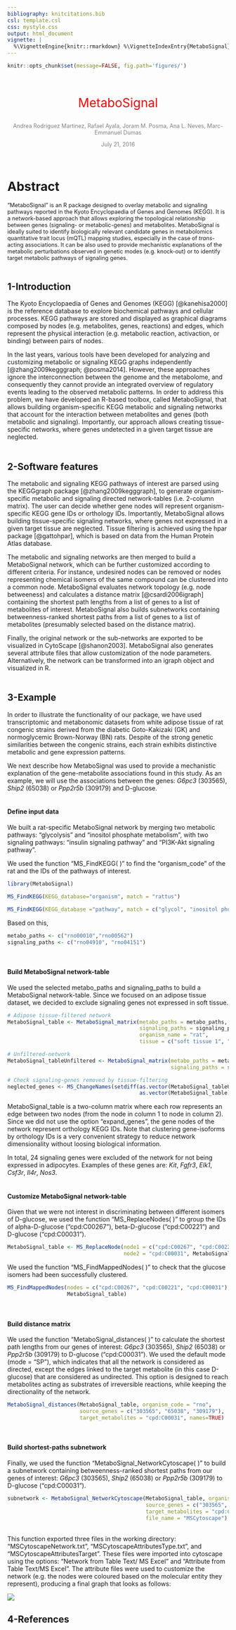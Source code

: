 ```yaml
---
bibliography: knitcitations.bib
csl: template.csl
css: mystyle.css
output: html_document
vignette: |
  %\VignetteEngine{knitr::rmarkdown} %\VignetteIndexEntry{MetaboSignal} \usepackage[utf8]{inputenc}
---
```



```r
knitr::opts_chunk$set(message=FALSE, fig.path='figures/')
```

<!-- Title block --> 
<br>
<p style="text-align:center;font-size:200%;color:Red"> MetaboSignal </p>
<p style="text-align:center;font-size:90%;color:Gray"> Andrea Rodriguez Martinez, 
Rafael Ayala, Joram M. Posma, Ana L. Neves, Marc-Emmanuel Dumas </p>
<p style="text-align:center;font-size:90%;color:Gray"> July 21, 2016 </p>
<br>

# Abstract
<p style="font-size:90%"> "MetaboSignal" is an R package designed to overlay metabolic and signaling pathways reported in the Kyoto Encyclopaedia of Genes and Genomes (KEGG). It is a network-based approach that allows exploring the topological relationship between genes (signaling- or metabolic-genes) and metabolites. MetaboSignal is ideally suited to identify biologically relevant candidate genes in metabolomics quantitative trait locus (mQTL) mapping studies, especially in the case of *trans*-acting associations. It can be also used to provide mechanistic explanations of the metabolic perturbations observed in genetic modes (e.g. knock-out) or to identify target metabolic pathways of signaling genes. <br><br> </p>

## 1-Introduction

The Kyoto Encyclopaedia of Genes and Genomes (KEGG) [@kanehisa2000] is the reference database to explore biochemical pathways and cellular processes. KEGG pathways are stored and displayed as graphical diagrams composed by nodes (e.g. metabolites, genes, reactions) and edges, which represent the physical interaction (e.g. metabolic reaction, activaction, or binding) between pairs of nodes. 

In the last years, various tools have been developed for analyzing and customizing metabolic or signaling KEGG graphs independently [@zhang2009kegggraph; @posma2014]. However, these approaches ignore the interconnection between the genome and the metabolome, and consequently they cannot provide an integrated overview of regulatory events leading to the observed metabolic patterns. In order to address this problem, we have developed an R-based toolbox, called MetaboSignal, that allows building organism-specific KEGG metabolic and signaling networks that account for the interaction between metabolites and genes (both metabolic and signaling). Importantly, our approach allows creating tissue-specific networks, where genes undetected in a given target tissue are neglected. 
<br><br>

## 2-Software features

The metabolic and signaling KEGG pathways of interest are parsed using the KEGGgraph package [@zhang2009kegggraph], to generate organism-specific metabolic and signaling directed network-tables (i.e. 2-column matrix). The user can decide whether gene nodes will represent organism-specific KEGG gene IDs or orthology IDs. Importantly, MetaboSignal allows building tissue-specific signaling networks, where genes not expressed in a given target tissue are neglected. Tissue filtering is achieved using the hpar package [@gattohpar], which is based on data from the Human Protein Atlas database.

The metabolic and signaling networks are then merged to build a MetaboSignal network, which can be further customized according to different criteria. For instance, undesired nodes can be removed or nodes representing chemical isomers of the same compound can be clustered into a common node. MetaboSignal evaluates network topology (e.g. node betweeness) and calculates a distance matrix [@csardi2006igraph] containing the shortest path lengths from a list of genes to a list of metabolites of interest. MetaboSignal also builds subnetworks containing betweenness-ranked shortest paths from a list of genes to a list of metabolites (presumably selected based on the distance matrix).

Finally, the original network or the sub-networks are exported to be visualized in CytoScape [@shanon2003]. MetaboSignal also generates several attribute files that allow customization of the node parameters. Alternatively, the network can be transformed into an igraph object and visualized in R. 
<br><br>

## 3-Example

In order to illustrate the functionality of our package, we have used transcriptomic and metabonomic datasets from white adipose tissue of rat congenic strains derived from the diabetic Goto-Kakizaki (GK) and normoglycemic Brown-Norway (BN) rats. Despite of the strong genetic similarities between the congenic strains, each strain exhibits distinctive metabolic and gene expression patterns.

We next describe how MetaboSignal was used to provide a mechanistic explanation of the gene-metabolite associations found in this study. As an example, we will use the associations between the genes: *G6pc3* (303565), *Ship2* (65038) or *Ppp2r5b* (309179) and D-glucose.
<br><br>

#### Define input data

We built a rat-specific MetaboSignal network by merging two metabolic pathways: “glycolysis”  and "inositol phosphate metabolism", with two signaling pathways: “insulin signaling pathway” and “PI3K-Akt signaling pathway”.

We used the function “MS_FindKEGG( )” to find the “organism_code” of the rat and the IDs of the pathways of interest.

```r
library(MetaboSignal)
```

```r
MS_FindKEGG(KEGG_database="organism", match = "rattus")
```

```r
MS_FindKEGG(KEGG_database ="pathway", match = c("glycol", "inositol phosphate","insulin signal", "akt"), organism_code = "rno")
```

Based on this,

```r
metabo_paths <- c("rno00010","rno00562")
signaling_paths <- c("rno04910", "rno04151")
```
<br>

#### Build MetaboSignal network-table

We used the selected metabo_paths and signaling_paths to build a MetaboSignal network-table. Since we focused on an adipose tissue dataset, we decided to exclude signaling genes not expressed in soft tissue.

```r
# Adipose tissue-filtered network
MetaboSignal_table <- MetaboSignal_matrix(metabo_paths = metabo_paths, 
                                          signaling_paths = signaling_paths, 
                                          organism_name = "rat", 
                                          tissue = c("soft tissue 1", "soft tissue 2" ))

# Unfiltered-network
MetaboSignal_tableUnfiltered <- MetaboSignal_matrix(metabo_paths = metabo_paths, 
                                                    signaling_paths = signaling_paths)

# Check signaling-genes removed by tissue-filtering
neglected_genes <- MS_ChangeNames(setdiff(as.vector(MetaboSignal_tableUnfiltered), 
                                          as.vector(MetaboSignal_table)), "rno")

```

MetaboSignal_table is a two-column matrix where each row represents an edge between two nodes (from the node in column 1 to node in column 2). Since we did not use the option "expand_genes", the gene nodes of the network represent orthology KEGG IDs. Note that clustering gene-isoforms by orthology IDs is a very convenient strategy to reduce network dimensionality without loosing biological information. 

In total, 24 signaling genes were excluded of the network for not being expressed in adipocytes. Examples of these genes are: *Kit*, *Fgfr3*, *Elk1*, *Csf3r*, *Il4r*, *Nos3*.
<br><br>

#### Customize MetaboSignal network-table

Given that we were not interest in discriminating between different isomers of D-glucose, we used the function “MS_ReplaceNodes( )” to group the IDs of alpha-D-glucose ("cpd:C00267"), beta-D-glucose ("cpd:C00221") and D-glucose ("cpd:C00031").

```r
MetaboSignal_table <- MS_ReplaceNode(node1 = c("cpd:C00267", "cpd:C00221"), 
                                     node2 = "cpd:C00031", MetaboSignal_table)
```

We used the function “MS_FindMappedNodes( )” to check that the glucose isomers had been successfully clustered.

```r
MS_FindMappedNodes(nodes = c("cpd:C00267", "cpd:C00221", "cpd:C00031"),
                   MetaboSignal_table)
```
<br>

#### Build distance matrix

We used the function “MetaboSignal_distances( )” to calculate the shortest path lengths from our genes of interest: *G6pc3* (303565), *Ship2* (65038) or *Ppp2r5b* (309179) to D-glucose ("cpd:C00031"). We used the default mode (mode = "SP"), which indicates that all the network is considered as directed, except the edges linked to the target metabolite (in this case D-glucose) that are considered as undirected. This option is designed to reach metabolites acting as substrates of irreversible reactions, while keeping the directionality of the network.


```r
MetaboSignal_distances(MetaboSignal_table, organism_code = "rno", 
                       source_genes = c("303565", "65038", "309179"), 
                       target_metabolites = "cpd:C00031", names=TRUE)
```
<br>

#### Build shortest-paths subnetwork

Finally, we used the function “MetaboSignal_NetworkCytoscape( )” to build a subnetwork containing betweenness-ranked shortest paths from our genes of interest: *G6pc3* (303565), *Ship2* (65038) or *Ppp2r5b* (309179) to D-glucose ("cpd:C00031").

```r
subnetwork <- MetaboSignal_NetworkCytoscape(MetaboSignal_table, organism_code="rno",
                                            source_genes = c("303565", "65038", "309179"), 
                                            target_metabolites = "cpd:C00031", type = "bw", 
                                            file_name = "MSCytoscape")
```
<br>
This function exported three files in the working directory: “MSCytoscapeNetwork.txt”,
“MSCytoscapeAttributesType.txt”, and “MSCytoscapeAttributesTarget”. These files were imported into cytoscape using the options: “Network from Table Text/ MS Excel” and “Attribute from Table Text/MS Excel”. The attribute files were used to customize the network (e.g. the nodes were coloured based on the molecular entity they represent), producing a final graph that looks as follows:

![](./figures/network.jpg)



## 4-References



